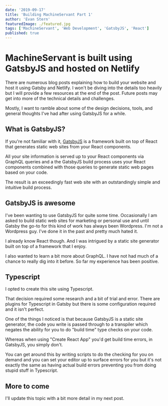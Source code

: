 ```yaml
---
date: '2019-09-17'
title: 'Building MachineServant Part 1'
author: 'Evan Stern'
featuredImage: ./featured.jpg
tags: ['MachineServant', 'Web Development', 'GatsbyJS', 'React']
published: true
---
```


# MachineServant is built using GatsbyJS and hosted on Netlify

There are numerous blog posts explaining how to build your website and host
it using Gatsby and Netlify. I won't be diving into the details too heavily
but I will provide a few resources at the end of the post. Future posts may
get into more of the technical details and challenges.

Mostly, I want to ramble about some of the design decisions, tools, and
general thoughts I've had after using GatsbyJS for a while.

## What is GatsbyJS?

If you're not familiar with it, [GatsbyJS](https://gatsbyjs.org) is a
framework built on top of React that generates static web sites from your
React components.

All your site information is served up to your React components via GraphQL
queries and a the GatsbyJS build process uses your React components combined
with those queries to generate static web pages based on your code.

The result is an exceedingly fast web site with an outstandingly simple and
intuitive build process.

## GatsbyJS is awesome

I've been wanting to use GatsbyJS for quite some time. Occasionally I am
asked to build static web sites for marketing or personal use and until
Gatsby the go-to for this kind of work has always been Wordpress. I'm not a
Wordpress guy. I've done it in the past and pretty much hated it.

I already know React though. And I was intrigued by a static site generator
built on top of a framework that I enjoy.

I also wanted to learn a bit more about GraphQL. I have not had much of a
chance to really dig into it before. So far my experience has been positive.

## Typescript

I opted to create this site using Typescript.

That decision required some research and a bit of trial and error. There are
plugins for Typescript in Gatsby but there is some configuration required and
it isn't perfect.

One of the things I noticed is that because GatsbyJS is a static site
generator, the code you write is passed through to a transpiler which negates
the ability for you to do "build time" type checks on your code.

Whereas when using "Create React App" you'd get build time errors, in
GatsbyJS, you simply don't.

You can get around this by writing scripts to do the checking for you on
demand and you can set your editor up to surface errors for you but it's not
exactly the same as having actual build errors preventing you from doing
stupid stuff in Typescript.

## More to come

I'll update this topic with a bit more detail in my next post.
